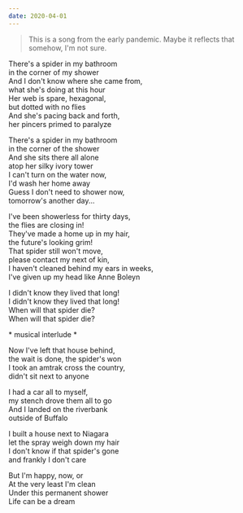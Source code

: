 ```yaml
---
date: 2020-04-01
---
```


> This is a song from the early pandemic. Maybe it reflects that somehow, I'm not sure.

There's a spider in my bathroom\
in the corner of my shower\
And I don't know where she came from,\
what she's doing at this hour\
Her web is spare, hexagonal,\
but dotted with no flies\
And she's pacing back and forth,\
her pincers primed to paralyze

There's a spider in my bathroom\
in the corner of the shower\
And she sits there all alone\
atop her silky ivory tower\
I can't turn on the water now,\
I'd wash her home away\
Guess I don't need to shower now,\
tomorrow's another day...

I've been showerless for thirty days,\
the flies are closing in!\
They've made a home up in my hair,\
the future's looking grim!\
That spider still won't move,\
please contact my next of kin,\
I haven't cleaned behind my ears in weeks,\
I've given up my head like Anne Boleyn

I didn't know they lived that long!\
I didn't know they lived that long!\
When will that spider die?\
When will that spider die?

\* musical interlude \*

Now I've left that house behind,\
the wait is done, the spider's won\
I took an amtrak cross the country,\
didn't sit next to anyone

I had a car all to myself,\
my stench drove them all to go\
And I landed on the riverbank\
outside of Buffalo

I built a house next to Niagara\
let the spray weigh down my hair\
I don't know if that spider's gone\
and frankly I don't care

But I'm happy, now, or\
At the very least I'm clean\
Under this permanent shower\
Life can be a dream